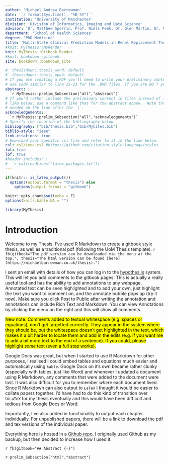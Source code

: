 ```yaml
---
author: 'Michael Andrew Barrowman'
date: '`r format(Sys.time(), "%B %Y")`'
institution: 'University of Manchester'
division: 'Division of Informatics, Imaging and Data Science'
advisor: 'Dr. Matthew Sperrin, Prof. Niels Peek, Dr. Glen Martin, Dr. Mark Lambie'
department: 'School of Health Sciences'
degree: 'PhD Medicine'
title: 'Multi-State Clinical Prediction Models in Renal Replacement Therapy'
#knit: MyThesis::MyRender
knit: MyThesis::Gitbook_Render
#knit: bookdown::gitbook
site: bookdown::bookdown_site

#  thesisdown::thesis_word: default
#  thesisdown::thesis_epub: default
# If you are creating a PDF you'll need to write your preliminary content (e.g., abstract, acknowledgements) here or
# use code similar to line 22-23 for the .RMD files. If you are NO T producing a PDF, you can delete or silence lines 21-32 in this YAML header.
abstract: |
  `r MyThesis::prelim_Subsection("all","abstract")`
# If you'd rather include the preliminary content in files instead of inline
# like below, use a command like that for the abstract above.  Note that a tab is 
# needed on the line after the `|`.
acknowledgements: |
  `r MyThesis::prelim_Subsection("all","acknowledgements")`
# Specify the location of the bibliography below 
bibliography: ["bib/thesis.bib","bib/MyCites.bib"]
biblio-style: "ieee"
link-citations: true
# Download your specific csl file and refer to it in the line below.
csl: csl/ieee.csl #https://github.com/citation-style-language/styles
lot: true
lof: true
#header-includes: |
#  `r cat(readLines("latex_packages.txt"))`
---
```



```r
if(knitr:::is_latex_output())
  options(output.format = "thesis") else 
    options(output.format = "gitbook")

knitr::opts_chunk$set(echo = F)
options(knitr.kable.NA = "")

library(MyThesis)

```



# Introduction {-}

<!--
To Do List:
Write up current draft of other papers
Add Timeline

MyRender is now outputting 4 different things:
- Gitbook style html group of files
- Thesis formatted pdf
- individual papers as pdf
- individual papers as Word

Table format:

           |   Combined    | Individual |
----------------------------------------|
html       | Yes (gitbook) |            |
pdf        | Yes (thesis)  |    Yes     |
word(docx) |               |    Yes     |
----------------------------------------|





`r fb(gitbook=paste0(readLines("header.tex"),collapse="\n"))`

$$
F(x) = \int f(x) \d x
$$
-->



Welcome to my Thesis. I've used R Markdown to create a gitbook style thesis, as well as a traditional pdf (following the UoM Thesis template). `r fb(gitbook="The pdf version can be downloaded via the menu at the top.", thesis="The html version can be found [here](https://michaelbarrowman.co.uk/thesis).")`
  
I sent an email with details of how you can log in to the [hypothes.is](https://hypothes.is/) system. This will let you add comments to the gitbook pages. This is actually a really useful tool and has the ability to add annotations to any webpage. Annotated text can be seen highlighted and to add your own, just highlight the text you want to comment on, and the annotate bubble pops up (try it now). Make sure you click Post to Public after writing the annotation and annotations can include Rich Text and Markdown. You can view Annotations by clicking the menu on the right and this will show all comments.

<mark>New note: Comments added to textual whitespace (e.g. spaces or equations), don't get targetted correctly. They appear in the system where they should be, but the whitespace doesn't get highlighted in the text, which makes it a bit harder to locate them and add in the edits (e.g. if you want me to add a bit more text to the end of a sentence). If you could, please highlight *some* text (even a full stop works).</mark>

Google Docs was great, but when I started to use R Markdown for other purposes, I realised I could embed tables and equations much easier and automatically using `kable`. Google Docs on it's own became rather clunky (especially with tables, just like Word) and whenever I updated a document using R Markdown, any comments that were added to the document were lost. It was also difficult for you to remember *where* each document lived. Since R Markdown can also output to `LaTeX` I thought it would be easier to collate papers together. I'd have had to do this kind of transition over to`LaTeX` for my thesis eventually and this would have been difficult and tedious from Google Docs or Word.
  

Importantly, I've also added in functionality to output each chapter individually. For unpublished papers, there will be a link to download the pdf and tex versions of the individual paper.



Everything here is hosted in a [Github repo](https://https://github.com/MyKo101/Thesis). I originally used Github as my backup, but then decided to increase how I used it.

`r fb(gitbook="## Abstract {-}")`

`r prelim_Subsection("html","abstract")`
